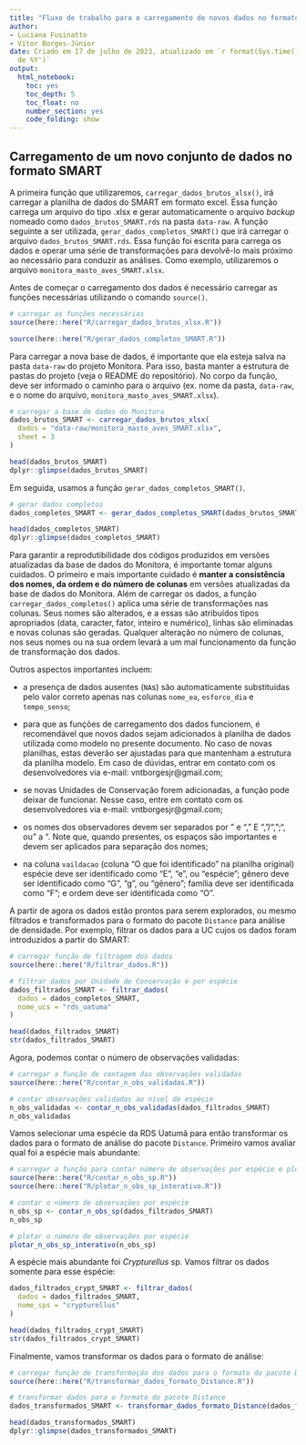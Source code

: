 ```yaml
---
title: "Fluxo de trabalho para o carregamento de novos dados no formato SMART"
author: 
- Luciana Fusinatto 
- Vitor Borges-Júnior
date: Criado em 17 de julho de 2023, atualizado em `r format(Sys.time(), '%d de %B
  de %Y')`
output:
  html_notebook:
    toc: yes
    toc_depth: 5
    toc_float: no
    number_section: yes
    code_folding: show
---
```


## **Carregamento de um novo conjunto de dados no formato SMART** 

A primeira função que utilizaremos, `carregar_dados_brutos_xlsx()`, irá carregar a planilha de dados do SMART em formato excel. Essa função carrega um arquivo do tipo .xlsx e gerar automaticamente o arquivo *backup* nomeado como `dados_brutos_SMART.rds` na pasta `data-raw`. A função seguinte a ser utilizada, `gerar_dados_completos_SMART()` que irá carregar o arquivo `dados_brutos_SMART.rds`. Essa função foi escrita para carrega os dados e operar uma série de transformações para devolvê-lo mais próximo ao necessário para conduzir as análises. Como exemplo, utilizaremos o arquivo `monitora_masto_aves_SMART.xlsx`.  

Antes de começar o carregamento dos dados é necessário carregar as funções necessárias utilizando o comando `source()`.

```r
# carregar as funções necessárias
source(here::here("R/carregar_dados_brutos_xlsx.R"))

source(here::here("R/gerar_dados_completos_SMART.R"))
```

Para carregar a nova base de dados, é importante que ela esteja salva na pasta `data-raw` do projeto Monitora. Para isso, basta manter a estrutura de pastas do projeto (veja o README do repositório). No corpo da função, deve ser informado o caminho para o arquivo (ex. nome da pasta, `data-raw`, e o nome do arquivo, `monitora_masto_aves_SMART.xlsx`).

```r
# carregar a base de dados do Monitora
dados_brutos_SMART <- carregar_dados_brutos_xlsx(
  dados = "data-raw/monitora_masto_aves_SMART.xlsx",
  sheet = 3
)

head(dados_brutos_SMART)
dplyr::glimpse(dados_brutos_SMART)
```

Em seguida, usamos a função `gerar_dados_completos_SMART()`. 

```r
# gerar dados completos
dados_completos_SMART <- gerar_dados_completos_SMART(dados_brutos_SMART)

head(dados_completos_SMART)
dplyr::glimpse(dados_completos_SMART)
```

Para garantir a reprodutibilidade dos códigos produzidos em versões atualizadas da base de dados do Monitora, é importante tomar alguns cuidados. O primeiro e mais importante cuidado é **manter a consistência dos nomes, da ordem e do número de colunas** em versões atualizadas da base de dados do Monitora. Além de carregar os dados, a função `carregar_dados_completos()` aplica uma série de transformações nas colunas. Seus nomes são alterados, e a essas são atribuídos tipos apropriados (data, caracter, fator, inteiro e numérico), linhas são eliminadas e novas colunas são geradas. Qualquer alteração no número de colunas, nos seus nomes ou na sua ordem levará a um mal funcionamento da função de transformação dos dados.

Outros aspectos importantes incluem: 

- a presença de dados ausentes (`NA`s) são automaticamente substituidas pelo valor correto apenas nas colunas `nome_ea`, `esforco_dia` e `tempo_senso`;

- para que as funções de carregamento dos dados funcionem, é recomendável que novos dados sejam adicionados à planilha de dados utilizada como modelo no presente documento. No caso de novas planilhas, estas deverão ser ajustadas para que mantenham a estrutura da planilha modelo. Em caso de dúvidas, entrar em contato com os desenvolvedores via e-mail: vntborgesjr@gmail.com;

- se novas Unidades de Conservação forem adicionadas, a função pode deixar de funcionar. Nesse caso, entre em contato com os desenvolvedores via e-mail: vntborgesjr@gmail.com;

- os nomes dos observadores devem ser separados por " e ", " E ", "/", ";", ou " a ". Note que, quando presentes, os espaços são importantes e devem ser aplicados para separação dos nomes;

- na coluna `vaildacao` (coluna "O que foi identificado" na planilha original) espécie deve ser identificado como "E", "e", ou "espécie"; gênero deve ser identificado como "G", "g", ou "gênero"; família deve ser identificada como "F"; e ordem deve ser identificada como "O".

A partir de agora os dados estão prontos para serem explorados, ou  mesmo filtrados e transformados para o formato do pacote `Distance` para análise de densidade. Por exemplo, filtrar os dados para a UC cujos os dados foram introduzidos a partir do SMART:

```r
# carregar função de filtragem dos dados
source(here::here("R/filtrar_dados.R"))

# filtrar dados por Unidade de Conservação e por espécie
dados_filtrados_SMART <- filtrar_dados(
  dados = dados_completos_SMART,
  nome_ucs = "rds_uatuma"
)

head(dados_filtrados_SMART)
str(dados_filtrados_SMART)
```

Agora, podemos contar o número de observações validadas:

```r
# carregar a função de contagem das observações validadas
source(here::here("R/contar_n_obs_validadas.R"))

# contar observações validadas ao nível de espécie
n_obs_validadas <- contar_n_obs_validadas(dados_filtrados_SMART)
n_obs_validadas
```

Vamos selecionar uma espécie da RDS Uatumã para então transformar os dados para o formato de análise do pacote `Distance`. Primeiro vamos avaliar qual foi a espécie mais abundante:

```r
# carregar a função para contar número de observações por espécie e plotar os dados
source(here::here("R/contar_n_obs_sp.R"))
source(here::here("R/plotar_n_obs_sp_interativo.R"))

# contar o número de observações por espécie
n_obs_sp <- contar_n_obs_sp(dados_filtrados_SMART)
n_obs_sp

# plotar o número de observações por espécie
plotar_n_obs_sp_interativo(n_obs_sp)
```

A espécie mais abundante foi *Crypturellus* sp. Vamos filtrar os dados somente para esse espécie:

```r
dados_filtrados_crypt_SMART <- filtrar_dados(
  dados = dados_filtrados_SMART,
  nome_sps = "crypturellus"
)

head(dados_filtrados_crypt_SMART)
str(dados_filtrados_crypt_SMART)
```

Finalmente, vamos transformar os dados para o formato de análise:

```r
# carregar função de transformação dos dados para o formato do pacote Distance
source(here::here("R/transformar_dados_formato_Distance.R"))

# transformar dados para o formato do pacote Distance
dados_transformados_SMART <- transformar_dados_formato_Distance(dados_filtrados_crypt_SMART)

head(dados_transformados_SMART)
dplyr::glimpse(dados_transformados_SMART)
```

